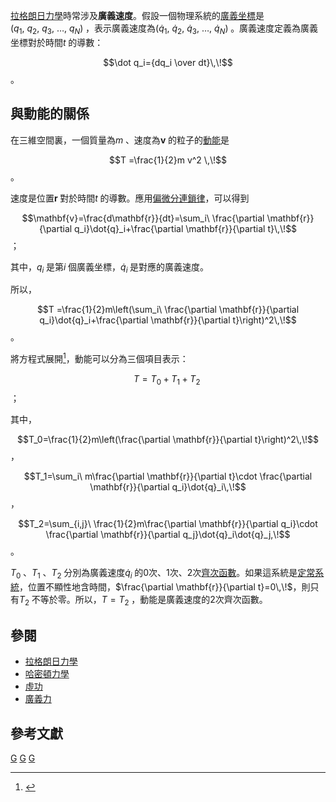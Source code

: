 {{noteTA
|G1=物理學
}}

[[拉格朗日力學|拉格朗日力學]]時常涉及'''廣義速度'''。假設一個物理系統的[[廣義坐標|廣義坐標]]是<math>(q_1,\ q_2,\ q_3,\ \dots,\ q_N)\,\!</math>，表示廣義速度為<math>(\dot{q}_1,\ \dot{q}_2,\ \dot{q}_3,\ \dots,\ \dot{q}_N)\,\!</math>。廣義速度定義為廣義坐標對於時間<math>t\,\!</math>的導數：
:<math>\dot q_i={dq_i \over dt}\,\!</math>。

==與動能的關係==
在三維空間裏，一個質量為<math>m\,\!</math>、速度為<math>\mathbf{v}\,\!</math>的粒子的[[動能|動能]]是
:<math>T =\frac{1}{2}m v^2 \,\!</math>。

速度是位置<math>\mathbf{r}\,\!</math>對於時間<math>t\,\!</math>的導數。應用[[複合函數求導法則|偏微分連鎖律]]，可以得到
:<math>\mathbf{v}=\frac{d\mathbf{r}}{dt}=\sum_i\ \frac{\partial \mathbf{r}}{\partial q_i}\dot{q}_i+\frac{\partial \mathbf{r}}{\partial t}\,\!</math>；

其中，<math>q_i\,\!</math>是第<math>i\,\!</math>個廣義坐標，<math>\dot{q}_i\,\!</math>是對應的廣義速度。

所以，
:<math>T =\frac{1}{2}m\left(\sum_i\ \frac{\partial \mathbf{r}}{\partial q_i}\dot{q}_i+\frac{\partial \mathbf{r}}{\partial t}\right)^2\,\!</math>。

將方程式展開<ref name="Herb1980">{{cite book |last=Goldstein|first=Herbert|title=Classical Mechanics|year=1980| location=United States of America | publisher=Addison Wesley| edition= 3rd| isbn=0201657023 | language=en| pages=pp. 25}}</ref>，動能可以分為三個項目表示：
:<math>T =T_0+T_1+T_2\,\!</math>；

其中，
:<math>T_0=\frac{1}{2}m\left(\frac{\partial \mathbf{r}}{\partial t}\right)^2\,\!</math>，
:<math>T_1=\sum_i\ m\frac{\partial \mathbf{r}}{\partial t}\cdot \frac{\partial \mathbf{r}}{\partial q_i}\dot{q}_i\,\!</math>，
:<math>T_2=\sum_{i,j}\ \frac{1}{2}m\frac{\partial \mathbf{r}}{\partial q_i}\cdot \frac{\partial \mathbf{r}}{\partial q_j}\dot{q}_i\dot{q}_j,\!</math>。

<math>T_0\,\!</math>、<math>T_1\,\!</math>、<math>T_2\,\!</math>分別為廣義速度<math>\dot{q}_i\,\!</math>的0次、1次、2次[[齊次函數|齊次函數]]。如果這系統是[[定常系統|定常系統]]，位置不顯性地含時間，<math>\frac{\partial \mathbf{r}}{\partial t}=0\,\!</math>，則只有<math>T_2\,\!</math>不等於零。所以，<math>T =T_2\,\!</math>，動能是廣義速度的2次齊次函數。

==參閱==
*[[拉格朗日力學|拉格朗日力學]]
*[[哈密頓力學|哈密頓力學]]
*[[虛功_(物理)|虛功]]
*[[廣義力|廣義力]]

==參考文獻==
<references/>

[[Category:經典力學|G]]
[[Category:拉格朗日力學|G]]
[[Category:速度|G]]